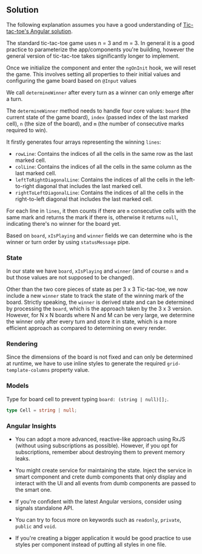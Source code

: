 
## Solution

The following explanation assumes you have a good understanding of [Tic-tac-toe's Angular solution](/questions/user-interface/tic-tac-toe/angular/solution).

The standard tic-tac-toe game uses n = 3 and m = 3. In general it is a good practice to parameterize the app/components you're building, however the general version of tic-tac-toe takes significantly longer to implement.

Once we initialize the component and enter the `ngOnInit` hook, we will reset the game. This involves setting all properties to their initial values and configuring the game board based on `@Input` values

We call `determineWinner` after every turn as a winner can only emerge after a turn.

The `determineWinner` method needs to handle four core values: `board` (the current state of the game board), `index` (passed index of the last marked cell), `n` (the size of the board), and `m` (the number of consecutive marks required to win).

It firstly generates four arrays representing the winning `lines`:

- `rowLine`: Contains the indices of all the cells in the same row as the last marked cell.
- `colLine`: Contains the indices of all the cells in the same column as the last marked cell.
- `leftToRightDiagonalLine`: Contains the indices of all the cells in the left-to-right diagonal that includes the last marked cell.
- `rightToLeftDiagonalLine`: Contains the indices of all the cells in the right-to-left diagonal that includes the last marked cell.

For each line in `lines`, it then counts if there are `m` consecutive cells with the same mark and returns the mark if there is, otherwise it returns `null`, indicating there's no winner for the board yet.

Based on `board`, `xIsPlaying` and `winner` fields we can determine who is the winner or turn order by using `statusMessage` pipe.

### State

In our state we have `board`, `xIsPlaying` and `winner` (and of course `n` and `m` but those values are not supposed to be changed).

Other than the two core pieces of state as per 3 x 3 Tic-tac-toe, we now include a new `winner` state to track the state of the winning mark of the board. Strictly speaking, the `winner` is derived state and can be determined by processing the `board`, which is the approach taken by the 3 x 3 version. However, for N x N boards where N and M can be very large, we determine the winner only after every turn and store it in state, which is a more efficient approach as compared to determining on every render.

### Rendering

Since the dimensions of the board is not fixed and can only be determined at runtime, we have to use inline styles to generate the required `grid-template-columns` property value.

### Models

Type for board cell to prevent typing `board: (string | null)[];`.

```typescript
type Cell = string | null;
```

### Angular Insights

- You can adopt a more advanced, reactive-like approach using RxJS (without using subscriptions as possible). However, if you opt for subscriptions, remember about destroying them to prevent memory leaks.

- You might create service for maintaining the state. Inject the service in smart component and crete dumb components that only display and interact with the UI and all events from dumb components are passed to the smart one.

- If you're confident with the latest Angular versions, consider using signals standalone API.

- You can try to focus more on keywords such as `readonly`, `private`, `public` and `void`.

- If you're creating a bigger application it would be good practice to use styles per component instead of putting all styles in one file.

<TestCases />
